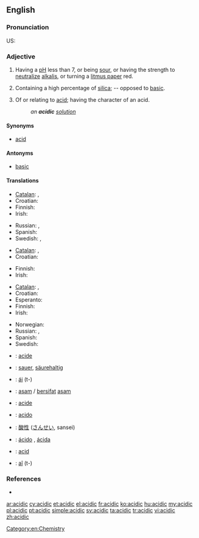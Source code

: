 ==English==

===Pronunciation===
US: {{enPR|ə sĭd ĭk}}

===Adjective===
{{en-adj|more}}

# {{chemistry}} Having a [[pH]] less than 7, or being [[sour]], or having the strength to [[neutralize]] [[alkali]]s, or turning a [[litmus paper]] red.
# {{mineralogy}} Containing a high percentage of [[silica]]; -- opposed to [[basic]].
# Of or relating to [[acid]]; having the character of an acid.
#: ''an '''acidic''' [[solution]]''

====Synonyms====
* [[acid#Adjective|acid]]

====Antonyms====
* [[basic]]

====Translations====
{{trans-top|chemistry: having pH less than 7}}
* [[Catalan]]: {{t-|ca|àcid|m}}, {{t-|ca|àcida|f}}
* Croatian: {{t+|hr|kiseo|alt=kȉseo}}
* Finnish: {{t+|fi|hapan}}
* Irish: {{t|ga|aigéadach}}
{{trans-mid}}
* Russian: {{t+|ru|кислотный|tr=kislótnyj}}, {{t+|ru|кислый|tr=kíslyj}}
* Spanish: {{t|es|ácido}}
* Swedish: {{t+|sv|sur}}, {{t|sv|syrlig}}
{{trans-bottom}}

{{trans-top|mineralogy: containing a high percentage of silica}}
* [[Catalan]]: {{t-|ca|àcid|m}}, {{t-|ca|àcida|f}}
* Croatian: {{t+|hr|kiseo|alt=kȉseo}}
{{trans-mid}}
* Finnish: {{t+|fi|hapan}}
* Irish: {{t|ga|aigéadach}}
{{trans-bottom}}

{{trans-top|of or relating to acid}}
* [[Catalan]]: {{t-|ca|àcid|m}}, {{t-|ca|àcida|f}}
* Croatian: {{t|hr|kiselinski|alt=kisèlīnskī}}
* Esperanto: {{t|eo|acida}}
* Finnish: {{t+|fi|hapan}}
* Irish: {{t|ga|aigéadach}}
{{trans-mid}}
* Norwegian: {{t|no|syrlig}}
* Russian: {{t+|ru|кислотный|tr=kislótnyj}}, {{t+|ru|кислый|tr=kíslyj}}
* Spanish: {{t|es|ácido}}
* Swedish: {{t-|sv|syra-}}
{{trans-bottom}}

{{checktrans-top}}
* {{ttbc|fr}}: [[acide]]
* {{ttbc|de}}: [[sauer]], [[säurehaltig]]
* {{ttbc|gn}}: [[ái]] (t-)
* {{ttbc|id}}: [[asam]] / [[sifat|bersifat]] [[asam]]
* {{ttbc|ia}}: [[acide]]
* {{ttbc|it}}: [[acido]]
{{trans-mid}}
* {{ttbc|ja}}: [[酸性]] ([[さんせい]], sansei)
* {{ttbc|pt}}: [[ácido]] {{m}}, [[ácida]] {{f}}
* {{ttbc|ro}}: [[acid#Romanian|acid]]
* {{ttbc|tpn}}: [[aî]] (t-)
{{trans-bottom}}

===References===
* {{R:Webster 1913}}

[[Category:en:Chemistry]]

[[ar:acidic]]
[[cy:acidic]]
[[et:acidic]]
[[el:acidic]]
[[fr:acidic]]
[[ko:acidic]]
[[hu:acidic]]
[[my:acidic]]
[[pl:acidic]]
[[pt:acidic]]
[[simple:acidic]]
[[sv:acidic]]
[[ta:acidic]]
[[tr:acidic]]
[[vi:acidic]]
[[zh:acidic]]